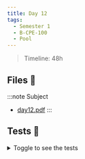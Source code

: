 ```yaml
---
title: Day 12
tags:
  - Semester 1
  - B-CPE-100
  - Pool
---
```


> Timeline: 48h

## Files 📂

:::note Subject
- [day12.pdf](https://github.com/Studio-17/Epitech-Subjects/raw/main/Semestre_1/B-CPE-100/Pool/Day12/Day12.pdf)
:::

## Tests 🤖

<details>
  <summary>Toggle to see the tests</summary>
  <div>
    <table>
      <thead>
        <tr>
          <th>Summary</th>
          <th>Number of tests</th>
          <th>Details</th>
        </tr>
      </thead>
      <tbody>
      <tr>
            <td rowspan="1">01 - task01</td>
            <td rowspan="1">1</td>
            <td>task01</td>
        </tr>
        <tr>
            <td rowspan="1">02 - task02</td>
            <td rowspan="1">1</td>
            <td>task02</td>
        </tr>
        <tr>
            <td rowspan="1">03 - task03</td>
            <td rowspan="1">1</td>
            <td>task03</td>
        </tr>
        <tr>
            <td rowspan="1">04 - task04</td>
            <td rowspan="1">1</td>
            <td>task04</td>
        </tr></tbody>
    </table>
  </div>
</details>

